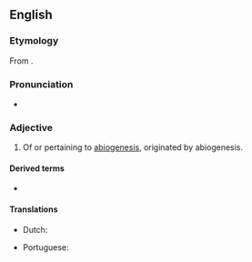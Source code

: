 ==English==

===Etymology===
From {{af|en|abiogenesis|-ic}}.

===Pronunciation===
* {{a|US}} {{IPA|/ˌeɪ.bai.oʊ.dʒɛˈnət.ɪk/|lang=en}}

===Adjective===
{{en-adj|-}}

# {{lb|en|biology}} Of or pertaining to [[abiogenesis]], originated by abiogenesis.

====Derived terms====
{{der-top}}
* {{l|en|abiogenetically}}
{{der-mid}}
{{der-bottom}}

====Translations====
{{trans-top|pertaining to or originated by abiogenesis}}
* Dutch: {{t|nl|abiogenetisch}}
{{trans-mid}}
* Portuguese: {{t|pt|abiogenético}}
{{trans-bottom}}